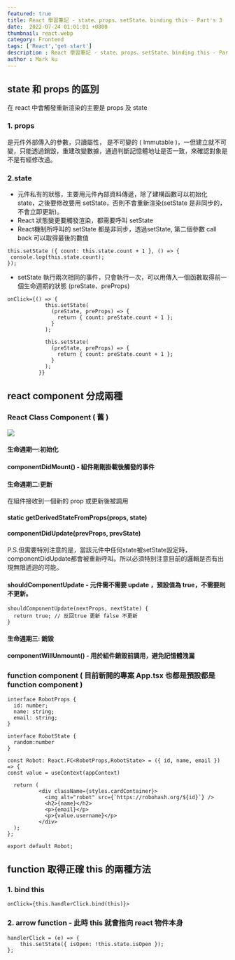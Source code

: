 ```yaml
---
featured: true
title: React 學習筆記 - state、props、setState、binding this - Part's 3
date:  2022-07-24 01:01:01 +0800
thumbnail: react.webp
category: Frontend
tags: ['React','get start']
description : React 學習筆記 - state、props、setState、binding this - Part's 3
author : Mark ku
---
```


## state 和 props 的區別 
在 react  中會觸發重新渲染的主要是 props 及 state 

### 1. props
是元件外部傳入的參數，只讀屬性， 是不可變的 ( Immutable )，一但建立就不可變，只能透過銷毀，重建改變數據，通過判斷記憶體地址是否一致，來確認對象是不是有經修改過。  

### 2.state
* 元件私有的狀態，主要用元件內部資料傳遞，除了建構函數可以初始化 state，之後要修改要用 setState，否則不會重新渲染(setState 是非同步的，不會立即更新)。  
* React 狀態變更要觸發渲染，都需要呼叫 setState
* React機制所呼叫的 setState 都是非同步，透過setState, 第二個參數 call back 可以取得最後的數值

```
this.setState ({ count: this.state.count + 1 }, () => {
 console.log(this.state.count);  
});
```
* setState 執行兩次相同的事件，只會執行一次，可以用傳入一個函數取得前一個生命週期的狀態 (preState、preProps)

```
onClick={() => {
            this.setState(
              (preState, preProps) => {
                return { count: preState.count + 1 };
              }              
            );

            this.setState(
              (preState, preProps) => {
                return { count: preState.count + 1 };
              }             
            );            
          }}
```

## react component 分成兩種
### React Class Component ( 舊 ) 
![](https://i.imgur.com/lgWfIZe.png)

#### 生命週期一:初始化
#### componentDidMount() - 組件剛剛掛載後觸發的事件
#### 生命週期二:更新
在組件接收到一個新的 prop 或更新後被調用  
#### static getDerivedStateFromProps(props, state)
#### componentDidUpdate(prevProps, prevState) 
P.S.但需要特別注意的是，當該元件中任何state被setState設定時，componentDidUpdate都會被重新呼叫。所以必須特別注意目前的邏輯是否有出現無限遞迴的可能。  

#### shouldComponentUpdate - 元件需不需要 update ，預設值為 true，不需要則不更新。
```
shouldComponentUpdate(nextProps, nextState) {
  return true; // 反回true 更新 false 不更新
}
```
#### 生命週期三: 銷毀 

#### componentWillUnmount() - 用於組件銷毀前調用，避免記憶體洩漏

### function component ( 目前新開的專案 App.tsx 也都是預設都是 function component )

```
interface RobotProps {
  id: number;
  name: string;
  email: string;
}

interface RobotState {
  random:number
}

const Robot: React.FC<RobotProps,RobotState> = ({ id, name, email }) => {
const value = useContext(appContext)

  return (        
          <div className={styles.cardContainer}>
            <img alt="robot" src={`https://robohash.org/${id}`} />
            <h2>{name}</h2>
            <p>{email}</p>
            <p>{value.username}</p>
          </div>            
  );
};

export default Robot;
```

## function 取得正確 this  的兩種方法

### 1. bind this 
```
onClick={this.handlerClick.bind(this)}>
```
### 2. arrow function - 此時 this 就會指向 react 物件本身
```
handlerClick = (e) => {
    this.setState({ isOpen: !this.state.isOpen });
};
```